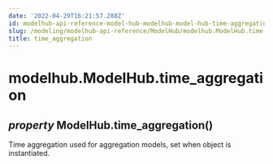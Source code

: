 ```yaml
---
date: '2022-04-29T16:21:57.288Z'
id: modelhub-api-reference-model-hub-modelhub-model-hub-time-aggregation
slug: /modeling/modelhub-api-reference/ModelHub/modelhub.ModelHub.time-aggregation/
title: time_aggregation
---
```


# modelhub.ModelHub.time_aggregation

<div>
<h2 class="signature-class"><span class="type-annotation"><em>property</em></span> <span class="additional-name">ModelHub.</span><span class="name">time_aggregation(</span>)</h2>


<div class="content">

Time aggregation used for aggregation models, set when object is instantiated.


</div>

</div>
